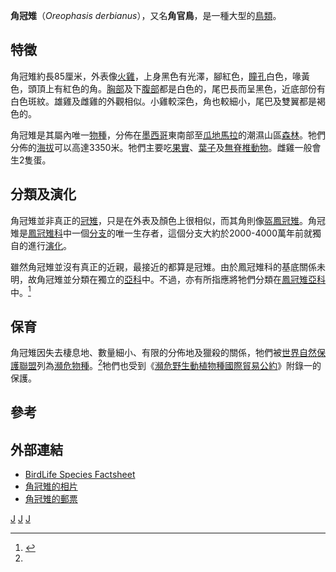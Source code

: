 {{Speciesbox
| taxon = Oreophasis derbianus
| image = Oreophasis_Gray.jpg
| status = EN
| status_system = IUCN3.1
| status_ref = <ref name=iucn>{{IUCN|id=22678453 |title=''Oreophasis derbianus'' |assessors=[[BirdLife_International|BirdLife International]] |version=2013.2 |year=2013 |accessdate=26 November 2013}}</ref>
| parent_authority = [[喬治·羅伯特·格雷|Gray]]，1844
| authority = Gray, 1844
}}
'''角冠雉'''（''Oreophasis derbianus''），又名'''角官鳥'''，是一種大型的[[鳥類|鳥類]]。

==特徵==
角冠雉約長85厘米，外表像[[火雞|火雞]]，上身黑色有光澤，腳紅色，[[瞳孔|瞳孔]]白色，喙黃色，頭頂上有紅色的角。[[胸部|胸部]]及下[[腹部|腹部]]都是白色的，尾巴長而呈黑色，近底部份有白色斑紋。雄雞及雌雞的外觀相似。小雞較深色，角也較細小，尾巴及雙翼都是褐色的。

角冠雉是其屬內唯一[[物種|物種]]，分佈在[[墨西哥|墨西哥]]東南部至[[瓜地馬拉|瓜地馬拉]]的潮濕山區[[森林|森林]]。牠們分佈的[[海拔|海拔]]可以高達3350米。牠們主要吃[[果實|果實]]、[[葉子|葉子]]及[[無脊椎動物|無脊椎動物]]。雌雞一般會生2隻蛋。

==分類及演化==
角冠雉並非真正的[[冠雉|冠雉]]，只是在外表及顏色上很相似，而其角則像[[盔鳳冠雉|盔鳳冠雉]]。角冠雉是[[鳳冠雉科|鳳冠雉科]]中一個[[分支|分支]]的唯一生存者，這個分支大約於2000-4000萬年前就獨自的進行[[演化|演化]]。

雖然角冠雉並沒有真正的近親，最接近的都算是冠雉。由於鳳冠雉科的基底關係未明，故角冠雉並分類在獨立的[[亞科|亞科]]中。不過，亦有所指應將牠們分類在[[鳳冠雉亞科|鳳冠雉亞科]]中。<ref name=Pereira2002>{{Cite journal en|author=Pereira, Sérgio Luiz; Baker, Allan J. & Wajntal, Anita|year=2002|title=Combined nuclear and mitochondrial DNA sequences resolve generic relationships within the Cracidae (Galliformes, Aves)|journal=Systematic Biology|volume=51|issue=6|pages=946-958|doi=10.1080/10635150290102519|url=http://individual.utoronto.ca/sergiolp/pdf/SB2002.pdf|deadurl=yes|archiveurl=https://web.archive.org/web/20080910201635/http://individual.utoronto.ca/sergiolp/pdf/SB2002.pdf|archivedate=2008-09-10|access-date=2009-04-26}}</ref>

==保育==
角冠雉因失去棲息地、數量細小、有限的分佈地及獵殺的關係，牠們被[[世界自然保護聯盟|世界自然保護聯盟]]列為[[瀕危物種|瀕危物種]]。<ref name=iucn/>牠們也受到《[[瀕危野生動植物種國際貿易公約|瀕危野生動植物種國際貿易公約]]》附錄一的保護。

==參考==
{{reflist}}

==外部連結==
* [http://www.birdlife.org/datazone/species/index.html?action=SpcHTMDetails.asp&sid=95&m=0 BirdLife Species Factsheet] {{Wayback|url=http://www.birdlife.org/datazone/species/index.html?action=SpcHTMDetails.asp&sid=95&m=0 |date=20090103071152 }}
* [http://aventurasnaturales.tripod.com/sitebuildercontent/sitebuilderpictures/.pond/oreophasis_derbianus.jpg.w560h373.jpg 角冠雉的相片] {{Wayback|url=http://aventurasnaturales.tripod.com/sitebuildercontent/sitebuilderpictures/.pond/oreophasis_derbianus.jpg.w560h373.jpg |date=20110717102014 }}
* [http://www.bird-stamps.org/cspecies/3403600.htm 角冠雉的郵票] {{Wayback|url=http://www.bird-stamps.org/cspecies/3403600.htm |date=20201201153211 }}
{{雞形目|B.}}
{{Taxonbar}}
[[Category:鳳冠雉科|J]]
[[Category:角冠雉属|J]]
[[Category:1844年描述的鸟类|J]]